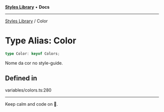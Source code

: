 
<Meta title="Libs/Styles/type-aliases/Color" />



[**Styles Library**](/?path=/docs/libs-styles-overview--page) • **Docs**

***

[Styles Library](/?path=/docs/libs-styles-overview--page) / Color

# Type Alias: Color

```ts
type Color: keyof Colors;
```

Nome da cor no style-guide.

## Defined in

variables/colors.ts:280


***

Keep calm and code on 🤘.